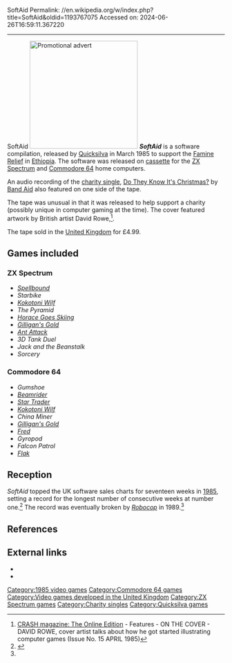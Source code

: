 SoftAid
Permalink: //en.wikipedia.org/w/index.php?title=SoftAid&oldid=1193767075
Accessed on: 2024-06-26T16:59:11.367220



------
SoftAid
[[File:Softaid ad 2.JPG|right|250px|thumb|Promotional advert]]
'''''SoftAid''''' is a software compilation, released by [[Quicksilva]] in March 1985 to support the [[Famine Relief]] in [[Ethiopia]]. The software was released on [[cassette tape|cassette]] for the [[ZX Spectrum]] and [[Commodore 64]] home computers.

An audio recording of the [[charity single]], [[Do They Know It's Christmas?]] by [[Band Aid (band)|Band Aid]] also featured on one side of the tape.

The tape was unusual in that it was released to help support a charity (possibly unique in computer gaming at the time). The cover featured artwork by British artist David Rowe,<ref>[http://www.crashonline.org.uk/15/oncover.htm CRASH magazine: The Online Edition] - Features - ON THE COVER - DAVID ROWE, cover artist talks about how he got started illustrating computer games (Issue No. 15 APRIL 1985)</ref>. 

The tape sold in the [[United Kingdom]] for £4.99.

==Games included==

===ZX Spectrum===

*''[[Spellbound (1984 video game)|Spellbound]]''
*''Starbike''
*''[[Kokotoni Wilf]]''
*''The Pyramid''
*''[[Horace Goes Skiing]]''
*''[[Gilligan's Gold]]''
*''[[Ant Attack]]''
*''3D Tank Duel''
*''Jack and the Beanstalk''
*''Sorcery''

===Commodore 64===

*''Gumshoe''
*''[[Beamrider]]''
*''[[Star Trader]]''
*''[[Kokotoni Wilf]]''
*''China Miner''
*''[[Gilligan's Gold]]''
*''[[Fred (video game)|Fred]]''
*''Gyropod''
*''Falcon Patrol''
*''[[Flak (video game)|Flak]]''

==Reception==
''SoftAid'' topped the UK software sales charts for seventeen weeks in [[1985 in video games|1985]], setting a record for the longest number of consecutive weeks at number one.<ref name='nce100689'>{{cite magazine |title=Robocop Blasts Chart Record|magazine=New Computer Express|issue=5|publisher=Future Publishing|date=10 June 1989|page=|url=https://archive.org/details/NH2021_New_Computer_Express_Issue031.pdf/page/n3/mode/2up|access-date=20 November 2021}}</ref> The record was eventually broken by [[RoboCop_(1988_video_game)|''Robocop'']] in 1989.<ref name='nce100689' />

==References==
{{reflist}}

==External links==
*{{moby game|id=/softaid|name=''SoftAid''}}
*{{WoS game|id=0011356|name=SoftAid}}

[[Category:1985 video games]]
[[Category:Commodore 64 games]]
[[Category:Video games developed in the United Kingdom]]
[[Category:ZX Spectrum games]]
[[Category:Charity singles]]
[[Category:Quicksilva games]]